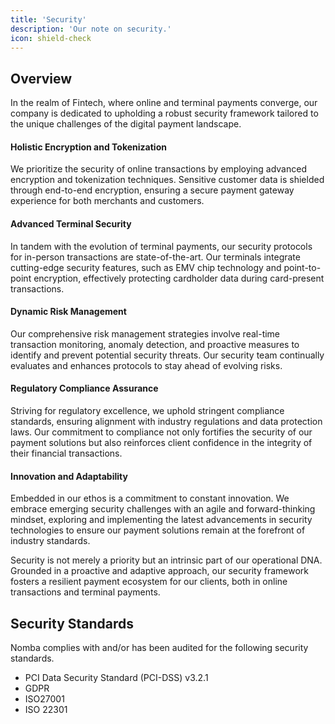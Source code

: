 ```yaml
---
title: 'Security'
description: 'Our note on security.'
icon: shield-check
---
```


## Overview

In the realm of Fintech, where online and terminal payments converge, our company is dedicated to upholding a robust security framework tailored to the unique challenges of the digital payment landscape.

#### Holistic Encryption and Tokenization

We prioritize the security of online transactions by employing advanced encryption and tokenization techniques. Sensitive customer data is shielded through end-to-end encryption, ensuring a secure payment gateway experience for both merchants and customers.

#### Advanced Terminal Security

In tandem with the evolution of terminal payments, our security protocols for in-person transactions are state-of-the-art. Our terminals integrate cutting-edge security features, such as EMV chip technology and point-to-point encryption, effectively protecting cardholder data during card-present transactions.

#### Dynamic Risk Management

Our comprehensive risk management strategies involve real-time transaction monitoring, anomaly detection, and proactive measures to identify and prevent potential security threats. Our security team continually evaluates and enhances protocols to stay ahead of evolving risks.

#### Regulatory Compliance Assurance

Striving for regulatory excellence, we uphold stringent compliance standards, ensuring alignment with industry regulations and data protection laws. Our commitment to compliance not only fortifies the security of our payment solutions but also reinforces client confidence in the integrity of their financial transactions.

#### Innovation and Adaptability

Embedded in our ethos is a commitment to constant innovation. We embrace emerging security challenges with an agile and forward-thinking mindset, exploring and implementing the latest advancements in security technologies to ensure our payment solutions remain at the forefront of industry standards.

Security is not merely a priority but an intrinsic part of our operational DNA. Grounded in a proactive and adaptive approach, our security framework fosters a resilient payment ecosystem for our clients, both in online transactions and terminal payments.

## Security Standards
Nomba complies with and/or has been audited for the following security standards.

- PCI Data Security Standard (PCI-DSS) v3.2.1
- GDPR
- ISO27001
- ISO 22301